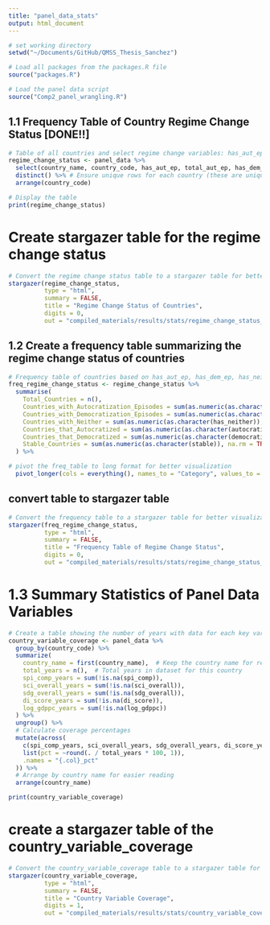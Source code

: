 ```yaml
---
title: "panel_data_stats"
output: html_document
---
```


```r
# set working directory 
setwd("~/Documents/GitHub/QMSS_Thesis_Sanchez")

# Load all packages from the packages.R file
source("packages.R")

# Load the panel data script
source("Comp2_panel_wrangling.R")
```

## 1.1 Frequency Table of Country Regime Change Status [DONE!!]
```r
# Table of all countries and select regime change variables: has_aut_ep, has_dem_ep, has_neither, autocratized, democratized, and stable, and total counts of autocratization and democratization episodes [DONE!!]
regime_change_status <- panel_data %>%
  select(country_name, country_code, has_aut_ep, total_aut_ep, has_dem_ep, total_dem_ep, has_neither, autocratized, democratized, stable) %>%
  distinct() %>% # Ensure unique rows for each country (these are unique because they're 0/1 for all rows of a given country) [rows = 167]
  arrange(country_code)

# Display the table
print(regime_change_status)
```

# Create stargazer table for the regime change status
```r
# Convert the regime change status table to a stargazer table for better visualization
stargazer(regime_change_status, 
          type = "html", 
          summary = FALSE, 
          title = "Regime Change Status of Countries",
          digits = 0,
          out = "compiled_materials/results/stats/regime_change_status_by_country.html")
```

## 1.2 Create a frequency table summarizing the regime change status of countries
```r
# Frequency table of countries based on has_aut_ep, has_dem_ep, has_neither, autocratized, democratized, and stable variables [DONE!!]
freq_regime_change_status <- regime_change_status %>%
  summarise(
    Total_Countries = n(),
    Countries_with_Autocratization_Episodes = sum(as.numeric(as.character(has_aut_ep)), na.rm = TRUE),
    Countries_with_Democratization_Episodes = sum(as.numeric(as.character(has_dem_ep)), na.rm = TRUE),
    Countries_with_Neither = sum(as.numeric(as.character(has_neither)), na.rm = TRUE),
    Countries_that_Autocratized = sum(as.numeric(as.character(autocratized)), na.rm = TRUE),
    Countries_that_Democratized = sum(as.numeric(as.character(democratized)), na.rm = TRUE),
    Stable_Countries = sum(as.numeric(as.character(stable)), na.rm = TRUE)
  ) %>% 

# pivot the freq_table to long format for better visualization
  pivot_longer(cols = everything(), names_to = "Category", values_to = "Count")
```

## convert table to stargazer table 
```r
# Convert the frequency table to a stargazer table for better visualization
stargazer(freq_regime_change_status, 
          type = "html", 
          summary = FALSE, 
          title = "Frequency Table of Regime Change Status",
          digits = 0,
          out = "compiled_materials/results/stats/regime_change_status_counts.html")
```

# 1.3 Summary Statistics of Panel Data Variables 
```r
# Create a table showing the number of years with data for each key variable by country
country_variable_coverage <- panel_data %>%
  group_by(country_code) %>%
  summarize(
    country_name = first(country_name),  # Keep the country name for reference
    total_years = n(),  # Total years in dataset for this country
    spi_comp_years = sum(!is.na(spi_comp)),
    sci_overall_years = sum(!is.na(sci_overall)),
    sdg_overall_years = sum(!is.na(sdg_overall)),
    di_score_years = sum(!is.na(di_score)),
    log_gdppc_years = sum(!is.na(log_gdppc))
  ) %>%
  ungroup() %>%
  # Calculate coverage percentages
  mutate(across(
    c(spi_comp_years, sci_overall_years, sdg_overall_years, di_score_years, log_gdppc_years),
    list(pct = ~round(. / total_years * 100, 1)),
    .names = "{.col}_pct"
  )) %>%
  # Arrange by country name for easier reading
  arrange(country_name)

print(country_variable_coverage)
```

# create a stargazer table of the country_variable_coverage
```r
# Convert the country_variable_coverage table to a stargazer table for better visualization
stargazer(country_variable_coverage, 
          type = "html", 
          summary = FALSE, 
          title = "Country Variable Coverage",
          digits = 1,
          out = "compiled_materials/results/stats/country_variable_coverage.html")
```
